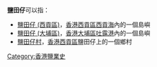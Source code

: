 '''鹽田仔'''可以指：
*[[鹽田仔_(西貢區)|鹽田仔 (西貢區)]]，[[香港|香港]][[西貢區|西貢區]][[西貢海|西貢海]]內的一個島嶼
*[[鹽田仔_(大埔區)|鹽田仔 (大埔區)]]，[[香港|香港]][[大埔區|大埔區]][[吐露港|吐露港]]內的一個島嶼
*[[鹽田仔村|鹽田仔村]]，[[香港|香港]][[西貢區|西貢區]]鹽田仔上的一個鄉村

{{disambig|Cat=三字中国地名消歧义}}

[[Category:香港鹽業史|Category:香港鹽業史]]
